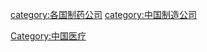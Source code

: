 [[category:各国制药公司|category:各国制药公司]]
[[category:中国制造公司|category:中国制造公司]]
[[Category:中国医疗|Category:中国医疗]]